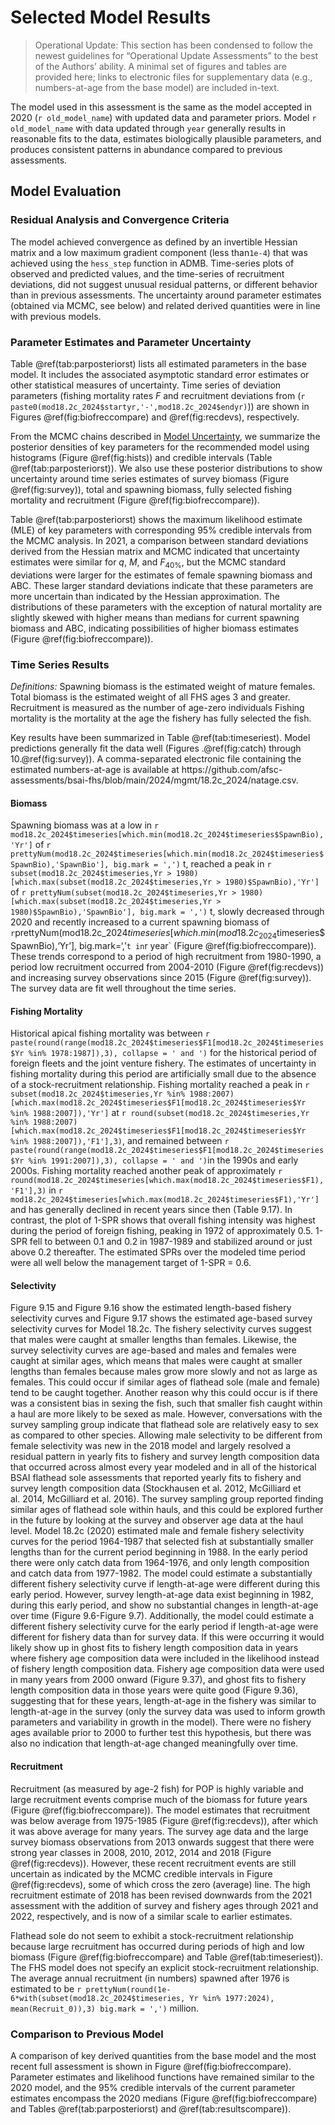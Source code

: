# Selected Model Results

> Operational Update: This section has been condensed to follow the newest guidelines for "Operational Update Assessments" to the best of the Authors' ability. A minimal set of figures and tables are provided here; links to electronic files for supplementary data (e.g., numbers-at-age from the base model) are included in-text.

The model used in this assessment is the same as the model accepted in 2020 (`r old_model_name`) with updated data and parameter priors. Model `r old_model_name` with data updated through `year` generally results in reasonable fits to the data, estimates biologically plausible parameters, and produces consistent patterns in abundance compared to previous assessments. 

## Model Evaluation

### Residual Analysis and Convergence Criteria

The model achieved convergence as defined by an invertible Hessian matrix and a low maximum gradient component (less than`1e-4`) that was achieved using the `hess_step` function in ADMB. Time-series plots of observed and predicted values, and the time-series of recruitment deviations, did not suggest unusual residual patterns, or different behavior than in previous assessments. The uncertainty around parameter estimates (obtained via MCMC, see below) and related derived quantities were in line with previous models.

### Parameter Estimates and Parameter Uncertainty 

Table \@ref(tab:parposteriorst) lists all estimated parameters in the base model. It includes the associated asymptotic standard error estimates or other statistical measures of uncertainty.  Time series of deviation parameters (fishing mortality rates $F$ and recruitment deviations from (`r paste0(mod18.2c_2024$startyr,'-',mod18.2c_2024$endyr)`)) are shown in Figures \@ref(fig:biofreccompare) and \@ref(fig:recdevs), respectively.
 
From the MCMC chains described in [Model Uncertainty](#modeluncertainty), we summarize the posterior densities of key parameters for the recommended model using histograms (Figure \@ref(fig:hists)) and credible intervals (Table \@ref(tab:parposteriorst)). We also use these posterior distributions to show uncertainty around time series estimates of survey biomass (Figure \@ref(fig:survey)), total and spawning biomass, fully selected fishing mortality and recruitment (Figure \@ref(fig:biofreccompare)).

Table \@ref(tab:parposteriorst) shows the maximum likelihood estimate (MLE) of key parameters with corresponding 95% credible intervals from the MCMC analysis. In 2021, a comparison between standard deviations derived from the Hessian matrix and MCMC indicated that uncertainty estimates were similar for $q$, $M$, and $F_{40\%}$, but the MCMC standard deviations were larger for the estimates of female spawning biomass and ABC. These larger standard deviations indicate that these parameters are more uncertain than indicated by the Hessian approximation. The distributions of these parameters with the exception of natural mortality are slightly skewed with higher means than medians for current spawning biomass and ABC, indicating possibilities of higher biomass estimates (Figure \@ref(fig:biofreccompare)). 

### Time Series Results
*Definitions:* Spawning biomass is the estimated weight of mature females. Total biomass is the estimated weight of all FHS ages 3 and greater. Recruitment is measured as the number of age-zero individuals Fishing mortality is the mortality at the age the fishery has fully selected the fish. 

Key results have been summarized in Table  \@ref(tab:timeseriest). Model predictions generally fit the data well (Figures .\@ref(fig:catch) through 10.\@ref(fig:survey)). A comma-separated electronic file containing the estimated numbers-at-age is available at https://github.com/afsc-assessments/bsai-fhs/blob/main/2024/mgmt/18.2c_2024/natage.csv.

#### Biomass


Spawning biomass was at a low in `r mod18.2c_2024$timeseries[which.min(mod18.2c_2024$timeseries$SpawnBio),'Yr']` of `r prettyNum(mod18.2c_2024$timeseries[which.min(mod18.2c_2024$timeseries$SpawnBio),'SpawnBio'], big.mark = ',')` t, reached a peak in `r subset(mod18.2c_2024$timeseries,Yr > 1980)[which.max(subset(mod18.2c_2024$timeseries,Yr > 1980)$SpawnBio),'Yr']` of `r prettyNum(subset(mod18.2c_2024$timeseries,Yr > 1980)[which.max(subset(mod18.2c_2024$timeseries,Yr > 1980)$SpawnBio),'SpawnBio'], big.mark = ',')` t, slowly decreased through 2020 and recently increased to a current spawning biomass of `r `prettyNum(mod18.2c_2024$timeseries[which.min(mod18.2c_2024$timeseries$SpawnBio),'Yr'], big.mark=','` t in `r year` (Figure \@ref(fig:biofreccompare)). These trends correspond to a period of high recruitment from 1980-1990, a period low recruitment occurred from 2004-2010 (Figure \@ref(fig:recdevs)) and increasing survey observations since 2015 (Figure \@ref(fig:survey)). The survey data are fit well throughout the time series.

#### Fishing Mortality

Historical apical fishing mortality was between `r paste(round(range(mod18.2c_2024$timeseries$F1[mod18.2c_2024$timeseries$Yr %in% 1978:1987]),3), collapse = ' and ')` for the historical period of foreign fleets and the joint venture fishery. The estimates of uncertainty in fishing mortality during this period are artificially small due to the absence of a stock-recruitment relationship. Fishing mortality reached a peak in `r  subset(mod18.2c_2024$timeseries,Yr %in% 1988:2007)[which.max(mod18.2c_2024$timeseries$F1[mod18.2c_2024$timeseries$Yr %in% 1988:2007]),'Yr'] ` at `r round(subset(mod18.2c_2024$timeseries,Yr %in% 1988:2007)[which.max(mod18.2c_2024$timeseries$F1[mod18.2c_2024$timeseries$Yr %in% 1988:2007]),'F1'],3)`, and remained between `r paste(round(range(mod18.2c_2024$timeseries$F1[mod18.2c_2024$timeseries$Yr %in% 1991:2007]),3), collapse = ' and ')`in the 1990s and early 2000s. Fishing mortality reached another peak of approximately `r round(mod18.2c_2024$timeseries[which.max(mod18.2c_2024$timeseries$F1),'F1'],3)` in `r  mod18.2c_2024$timeseries[which.max(mod18.2c_2024$timeseries$F1),'Yr']`  and has generally declined in recent years since then (Table 9.17). In contrast, the plot of 1-SPR shows that overall fishing intensity was highest during the period of foreign fishing, peaking in 1972 of approximately 0.5. 1-SPR fell to between 0.1 and 0.2 in 1987-1989 and stabilized around or just above 0.2 thereafter. The estimated SPRs over the modeled time period were all well below the management target of 1-SPR = 0.6.

#### Selectivity
Figure 9.15 and Figure 9.16 show the estimated length-based fishery selectivity curves and Figure 9.17 shows the estimated age-based survey selectivity curves for Model 18.2c. The fishery selectivity curves suggest that males were caught at smaller lengths than females. Likewise, the survey selectivity curves are age-based and males and females were caught at similar ages, which means that males were caught at smaller lengths than females because males grow more slowly and not as large as females. This could occur if similar ages of flathead sole (male and female) tend to be caught together. Another reason why this could occur is if there was a consistent bias in sexing the fish, such that smaller fish caught within a haul are more likely to be sexed as male. However, conversations with the survey sampling group indicate that flathead sole are relatively easy to sex as compared to other species. Allowing male selectivity to be different from female selectivity was new in the 2018 model and largely resolved a residual pattern in yearly fits to fishery and survey length composition data that occurred across almost every year modeled and in all of the historical BSAI flathead sole assessments that reported yearly fits to fishery and survey length composition data (Stockhausen et al. 2012, McGilliard et al. 2014, McGilliard et al. 2016). 
The survey sampling group reported finding similar ages of flathead sole within hauls, and this could be explored further in the future by looking at the survey and observer age data at the haul level. Model 18.2c (2020) estimated male and female fishery selectivity curves for the period 1964-1987 that selected fish at substantially smaller lengths than for the current period beginning in 1988. In the early period there were only catch data from 1964-1976, and only length composition and catch data from 1977-1982. The model could estimate a substantially different fishery selectivity curve if length-at-age were different during this early period. However, survey length-at-age data exist beginning in 1982, during this early period, and show no substantial changes in length-at-age over time (Figure 9.6-Figure 9.7). Additionally, the model could estimate a different fishery selectivity curve for the early period if length-at-age were different for fishery data than for survey data. If this were occurring it would likely show up in ghost fits to fishery length composition data in years where fishery age composition data were included in the likelihood instead of fishery length composition data. Fishery age composition data were used in many years from 2000 onward (Figure 9.37), and ghost fits to fishery length composition data in those years were quite good (Figure 9.36), suggesting that for these years, length-at-age in the fishery was similar to length-at-age in the survey (only the survey data was used to inform growth parameters and variability in growth in the model). There were no fishery ages available prior to 2000 to further test this hypothesis, but there was also no indication that length-at-age changed meaningfully over time.


#### Recruitment

Recruitment (as measured by age-2 fish) for POP is highly variable and large recruitment events comprise much of the biomass for future years (Figure \@ref(fig:biofreccompare)). The model estimates that recruitment was below average from 1975-1985 (Figure \@ref(fig:recdevs)), after which it was above average for many years. The survey age data and the large survey biomass observations from 2013 onwards suggest that there were strong year classes in 2008, 2010, 2012, 2014 and 2018 (Figure \@ref(fig:recdevs)). However, these recent recruitment events are still uncertain as indicated by the MCMC credible intervals in Figure \@ref(fig:recdevs), some of which cross the zero (average) line. The high recruitment estimate of 2018 has been revised downwards from the 2021 assessment with the addition of survey and fishery ages through 2021 and 2022, respectively, and is now of a similar scale to earlier estimates.

Flathead sole do not seem to exhibit a stock-recruitment relationship because large recruitment has occurred during periods of high and low biomass (Figure \@ref(fig:biofreccompare) and Table \@ref(tab:timeseriest)). The FHS model does not specify an explicit stock-recruitment relationship. The average annual recruitment (in numbers) spawned after 1976 is estimated to be `r prettyNum(round(1e-6*with(subset(mod18.2c_2024$timeseries, Yr %in% 1977:2024), mean(Recruit_0)),3) big.mark = ',')` million.

### Comparison to Previous Model

A comparison of key derived quantities from the base model and the most recent full assessment is shown in Figure \@ref(fig:biofreccompare).  Parameter estimates and likelihood functions have remained similar to the 2020 model, and the 95% credible intervals of the current parameter estimates encompass the 2020 medians (Figure \@ref(fig:biofreccompare) and Tables \@ref(tab:parposteriorst) and \@ref(tab:resultscompare)).



